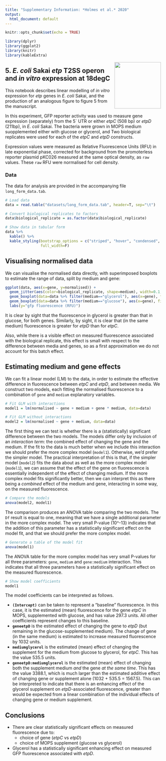 ```yaml
---
title: "Supplementary Information: *Holmes et al.* 2020"
output:
  html_document: default
---
```


```r
knitr::opts_chunk$set(echo = TRUE)

library(dplyr)
library(ggplot2)
library(knitr)
library(kableExtra)
```

<img src="images/JHI_STRAP_Web.png" style="width: 150px; float: right;">

## 5. *E. coli* Sakai *etp* T2SS operon and *in vitro* expression at 18degC

This notebook describes linear modelling of *in vitro* expression for *etp* genes in *E. coli* Sakai, and the production of an analogous figure to figure 5 from the manuscript.

In this experiment, GFP reporter activity was used to measure gene expression (separately) from the 5` UTR or either *etpC* (508 bp) or *etpD* (211bp), in *E. coli* Sakai. The bacteria were grown in MOPS medium suopplemented either with glucose or glycerol, and Two biological replicates were used for each of the *etpC* and *etpD* constructs. 

Expression values were measured as Relative Fluorescence Units (RFU) in late exponential phase, corrected for background from the promoterless reporter plasmid pKC026 measured at the same optical density, as `raw` values. These `raw` RFU were normalised for cell density.

### Data

The data for analysis are provided in the accompanying file `long_form_data.tab`.

```r
# Load data
data = read.table("datasets/long_form_data.tab", header=T, sep="\t")

# Convert biological replicates to factors
data$biological_replicate = as.factor(data$biological_replicate)

# Show data in tabular form
data %>%
  kable() %>%
  kable_styling(bootstrap_options = c("striped", "hover", "condensed", "responsive"),
                full_width=F)
```


## Visualising normalised data

We can visualise the normalised data directly, with superimposed boxplots to estimate the range of data, split by medium and gene:

```r
ggplot(data, aes(x=gene, y=normalised)) +
  geom_jitter(aes(color=biological_replicate, shape=medium), width=0.1, height=0, size=4, alpha=0.6) +
  geom_boxplot(data=data %>% filter(medium=="glycerol"), aes(x=gene), fill=NA, width=0.1) +
  geom_boxplot(data=data %>% filter(medium=="glucose"), aes(x=gene), fill=NA, width=0.1) +
  labs(y="gfp fluorescence (RFU)")
```

It is clear by sight that the fluorescence in glycerol is greater than that in glucose, for both genes. Similarly, by sight, it is clear that (in the same medium) fluorescence is greater for *etpD* than for *etpC*.

Also, while there is a visible effect on measured fluorescence associated with the biological replicate, this effect is small with respect to the difference between media and genes, so as a first approximation we do not account for this batch effect.


## Estimating medium and gene effects

We can fit a linear model (LM) to the data, in order to estimate the effective difference in fluorescence between *etpC* and *etpD*, and between media. We construct two models, each fitting the normalised fluorescence to a combination of `gene` and `medium` explanatory variables.

```r
# Fit GLM with interactions
model1 = lm(normalised ~ gene + medium + gene * medium, data=data)

# Fit GLM without interactions
model2 = lm(normalised ~ gene + medium, data=data)
```

The first thing we can test is whether there is a (statistically) significant difference between the two models. The models differ only by inclusion of an *interaction term*: the combined effect of changing the gene and the medium. If the fit to the data is much better when we include this interaction we should prefer the more complex model (`model1`). Otherwise, we'd prefer the simpler model. The practical interpretation of this is that, if the simpler model (`model2`) fits the data about as well as the more complex model (`model1`), we can assume that the effect of the gene on fluorescence is essentially independent of the effect of changing medium. If the more complex model fits significantly better, then we can interpret this as there being a *combined* effect of the medium and gene, interacting in some way, on the measured fluorescence.

```r
# Compare the models
anova(model2, model1)
```

The comparison produces an ANOVA table comparing the two models. The `Df` result is equal to one, meaning that we have a single additional parameter in the more complex model. The very small P-value (10^-13) indicates that the addition of this parameter has a statistically significant effect on the model fit, and that we should prefer the more complex model.

```r
# Generate a table of the model fit
anova(model1)
```

The ANOVA table for the more complex model has very small P-values for all three parameters: `gene`, `medium` and `gene:medium` interaction. This indicates that all three parameters have a statistically significant effect on the measured fluorescence.

```r
# Show model coefficients
model1
```

The model coefficients can be interpreted as follows.

- **`(Intercept)`** can be taken to represent a "baseline" fluorescence. In this case, it is the estimated (mean) fluorescence for the gene *etpC* in MOPS, supplemented with glucose, and has value 297.3 units. All other coefficients represent changes to this baseline.
- **`geneetpD`** is the estimated effect of changing the gene to *etpD* (but remaining in the glucose-supplemented medium). The change of gene (in the same medium) is estimated to increase measured fluorescence by 1032 units.
- **`mediumglycerol`** is the estimated (mean) effect of changing the supplement for the medium from glucose to glycerol, for *etpC*. This has the value 535.5 units.
- **`geneetpD:mediumglycerol`** is the estimated (mean) effect of changing both the supplement medium *and* the gene *at the same time*. This has the value 3388.1, which is much larger than the estimated additive effect of changing gene or supplement alone (1032 + 535.5 = 1567.5). This can be interpreted to indicate that there is an enhancing effect of the glycerol supplement on *etpD*-associated fluorescence, greater than would be expected from a linear combination of the individual effects of changing gene or medium supplement.

## Conclusions

- There are clear statistically significant effects on measured fluorescence due to:
  - choice of gene (*etpC* vs *etpD*)
  - choice of MOPS supplement (glucose vs glycerol)
- Glycerol has a statistically significant enhancing effect on measured GFP fluorescence associated with *etpD*.